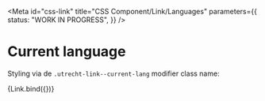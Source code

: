 <!-- @license CC0-1.0 -->


<Meta
  id="css-link"
  title="CSS Component/Link/Languages"
  parameters={{
    status: "WORK IN PROGRESS",
  }}
/>

# Current language

Styling via de `.utrecht-link--current-lang` modifier class name:

<Canvas>
  <Story
    name="Current"
    args={{
      current: true,
      hreflang: "en",
      lang: "en",
      textContent: "EN",
      title: "This page in English",
    }}
  >
    {Link.bind({})}
  </Story>
</Canvas>
